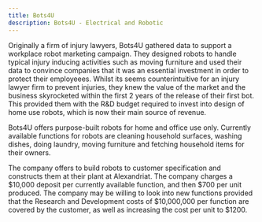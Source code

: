 ```yaml
---
title: Bots4U
description: Bots4U - Electrical and Robotic
---
```


Originally a firm of injury lawyers, Bots4U gathered data to support a workplace robot marketing campaign. They designed robots to handle typical injury inducing activities such as moving furniture and used their data to convince companies that it was an essential investment in order to protect their employeees. Whilst its seems counterintuitive for an injury lawyer firm to prevent injuries, they knew the value of the market and the business skyrocketed within the first 2 years of the release of their first bot. This provided them with the R&D budget required to invest into design of home use robots, which is now their main source of revenue.

Bots4U offers purpose-built robots for home and office use only. Currently available functions for robots are cleaning household surfaces, washing dishes, doing laundry, moving furniture and fetching household items for their owners.

The company offers to build robots to customer specification and constructs them at their plant at Alexandriat. The company charges a $10,000 deposit per currently available function, and then $700 per unit produced. The company may be willing to look into new functions provided that the Research and Development costs of $10,000,000 per function are covered by the customer, as well as increasing the cost per unit to $1200.
